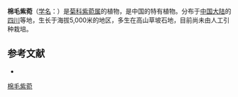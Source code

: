 {{Speciesbox
| name = 棉毛紫菀
| status = 
| status_system = 
| image =
| genus = Aster
| species = lanuginosus
| authority = (J. Small) Ling
}}

'''棉毛紫菀'''（[[学名|学名]]：{{lang|la|''Aster lanuginosus''}}）是[[菊科|菊科]][[紫菀属|紫菀属]]的植物，是中国的特有植物。分布于[[中国大陆|中国大陆]]的[[四川|四川]]等地，生长于海拔5,000米的地区，多生在高山草坡石地，目前尚未由人工引种栽培。

== 参考文献 ==
<div class="references-small">
* {{cite web| url =http://www.bioinfo.cn/db05/KmzwSpecies.php?action=view&id=4180| title =棉毛紫菀| work =《中国高等植物数据库全库》| publisher =中国科学院微生物研究所| author =昆明植物研究所| accessdate =2009-02-25| archive-date =2016-03-05| archive-url =https://web.archive.org/web/20160305062216/http://www.bioinfo.cn/db05/KmzwSpecies.php?action=view&id=4180| dead-url =yes}}
</div>
{{Taxonbar|from=Q11116198}}

[[Category:紫菀属|棉毛紫菀]]


{{植物小作品}}
